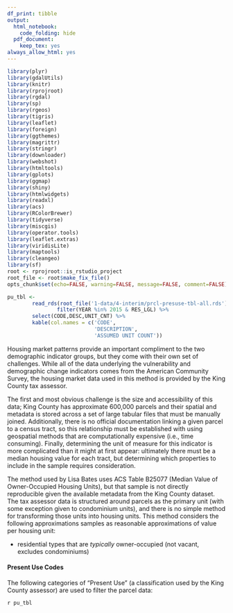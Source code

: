 ```yaml
---
df_print: tibble
output:
  html_notebook:
    code_folding: hide
  pdf_document:
    keep_tex: yes
always_allow_html: yes
---
```


```r
library(plyr)
library(gdalUtils)
library(knitr)
library(rprojroot)
library(rgdal)
library(sp)
library(rgeos)
library(tigris)
library(leaflet)
library(foreign)
library(ggthemes)
library(magrittr)
library(stringr)
library(downloader)
library(webshot)
library(htmltools)
library(gplots)
library(ggmap)
library(shiny)
library(htmlwidgets)
library(readxl)
library(acs)
library(RColorBrewer)
library(tidyverse)
library(miscgis)
library(operator.tools)
library(leaflet.extras)
library(viridisLite)
library(maptools)
library(cleangeo)
library(sf)
root <- rprojroot::is_rstudio_project
root_file <- root$make_fix_file()
opts_chunk$set(echo=FALSE, warning=FALSE, message=FALSE, comment=FALSE)
```

```r

pu_tbl <-
        read_rds(root_file('1-data/4-interim/prcl-presuse-tbl-all.rds')) %>%
                filter(YEAR %in% 2015 & RES_LGL) %>%
        select(CODE,DESC,UNIT_CNT) %>%
        kable(col.names = c('CODE',
                            'DESCRIPTION',
                            'ASSUMED UNIT COUNT'))


```


Housing market patterns provide an important compliment to the two demographic indicator groups, but they come with their own set of challenges. While all of the data underlying the vulnerability and demographic change indicators comes from the American Community Survey, the housing market data used in this method is provided by the King County tax assessor. 

The first and most obvious challenge is the size and accessibility of this data; King County has approximate 600,000 parcels and their spatial and metadata is stored across a set of large tabular files that must be manually joined. Additionally, there is no official documentation linking a given parcel to a census tract, so this relationship must be established with using geospatial methods that are computationally expensive (i.e., time consuming). Finally, determining the unit of measure for this indicator is more complicated than it might at first appear: ultimately there must be a median housing value for each tract, but determining which properties to include in the sample requires consideration. 

The method used by Lisa Bates uses ACS Table B25077 (Median Value of Owner-Occupied Housing Units), but that sample is not directly reproducible given the available metadata from the King County dataset. The tax assessor data is structured around parcels as the primary unit (with some exception given to condominium units), and there is no simple method for transforming those units into housing units. This method considers the following approximations samples as reasonable approximations of value per housing unit:

* residential types that are _typically_ owner-occupied (not vacant, excludes condominiums)

#### Present Use Codes

The following categories of "Present Use" (a classification used by the King County assessor) are used to filter the parcel data:

`r pu_tbl`

